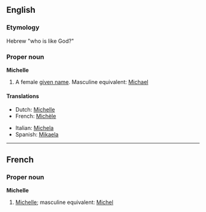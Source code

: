 ==English==
===Etymology===
Hebrew <!--provide the Hebrew, please-->"who is like God?"<br>{{etystub}}

===Proper noun===
'''Michelle''' {{f}}

# A female [[given name]]. Masculine equivalent: [[Michael]]

====Translations====
{{top}}
*Dutch: [[Michelle#Dutch|Michelle]]
*French: [[Michèle]]
{{mid}}
*Italian: [[Michela]]
*Spanish: [[Mikaela]]
{{bottom}}

----

==French==
===Proper noun===
'''Michelle'''

#[[Michelle#English|Michelle]]; masculine equivalent: [[Michel#Dutch|Michel]]